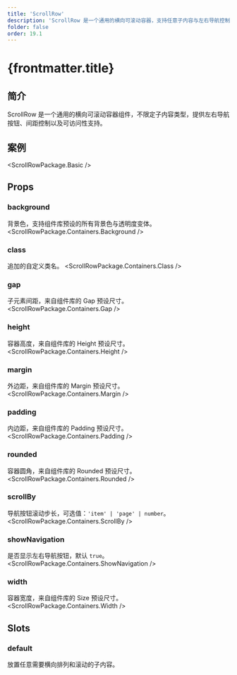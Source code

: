 ```yaml
---
title: 'ScrollRow'
description: 'ScrollRow 是一个通用的横向可滚动容器，支持任意子内容与左右导航控制'
folder: false
order: 19.1
---
```



# {frontmatter.title}

## 简介

ScrollRow 是一个通用的横向可滚动容器组件，不限定子内容类型，提供左右导航按钮、间距控制以及可访问性支持。

## 案例

<ScrollRowPackage.Basic />

## Props


### background
背景色，支持组件库预设的所有背景色与透明度变体。
<ScrollRowPackage.Containers.Background />

### class
追加的自定义类名。
<ScrollRowPackage.Containers.Class />

### gap
子元素间距，来自组件库的 Gap 预设尺寸。
<ScrollRowPackage.Containers.Gap />

### height
容器高度，来自组件库的 Height 预设尺寸。
<ScrollRowPackage.Containers.Height />

### margin
外边距，来自组件库的 Margin 预设尺寸。
<ScrollRowPackage.Containers.Margin />

### padding
内边距，来自组件库的 Padding 预设尺寸。
<ScrollRowPackage.Containers.Padding />

### rounded
容器圆角，来自组件库的 Rounded 预设尺寸。
<ScrollRowPackage.Containers.Rounded />

### scrollBy
导航按钮滚动步长，可选值：`'item' | 'page' | number`。
<ScrollRowPackage.Containers.ScrollBy />

### showNavigation
是否显示左右导航按钮，默认 `true`。
<ScrollRowPackage.Containers.ShowNavigation />

### width
容器宽度，来自组件库的 Size 预设尺寸。
<ScrollRowPackage.Containers.Width />

## Slots

### default

放置任意需要横向排列和滚动的子内容。


